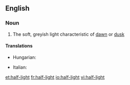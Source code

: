 ==English==

===Noun===
{{en-noun|sg=[[half]]-[[light]]|-}}

# The soft, greyish light characteristic of [[dawn]] or [[dusk]]

====Translations====
{{trans-top|the soft, greyish light characteristic of dawn or dusk}}
* Hungarian: {{t|hu|félhomály}}
{{trans-mid}}
* Italian: {{t-|it|semioscurità|f}}
{{trans-bottom}}

[[et:half-light]]
[[fr:half-light]]
[[io:half-light]]
[[vi:half-light]]